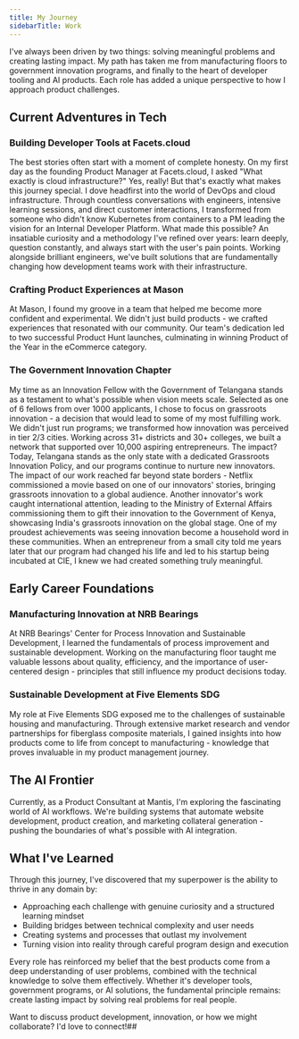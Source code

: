 ```yaml
---
title: My Journey
sidebarTitle: Work
---
```


I've always been driven by two things: solving meaningful problems and creating lasting impact. My path has taken me from manufacturing floors to government innovation programs, and finally to the heart of developer tooling and AI products. Each role has added a unique perspective to how I approach product challenges.
## Current Adventures in Tech

### Building Developer Tools at Facets.cloud
The best stories often start with a moment of complete honesty. On my first day as the founding Product Manager at Facets.cloud, I asked "What exactly is cloud infrastructure?" Yes, really! But that's exactly what makes this journey special.
I dove headfirst into the world of DevOps and cloud infrastructure. Through countless conversations with engineers, intensive learning sessions, and direct customer interactions, I transformed from someone who didn't know Kubernetes from containers to a PM leading the vision for an Internal Developer Platform.
What made this possible? An insatiable curiosity and a methodology I've refined over years: learn deeply, question constantly, and always start with the user's pain points. Working alongside brilliant engineers, we've built solutions that are fundamentally changing how development teams work with their infrastructure.

### Crafting Product Experiences at Mason
At Mason, I found my groove in a team that helped me become more confident and experimental. We didn't just build products - we crafted experiences that resonated with our community. Our team's dedication led to two successful Product Hunt launches, culminating in winning Product of the Year in the eCommerce category.

### The Government Innovation Chapter
My time as an Innovation Fellow with the Government of Telangana stands as a testament to what's possible when vision meets scale. Selected as one of 6 fellows from over 1000 applicants, I chose to focus on grassroots innovation - a decision that would lead to some of my most fulfilling work.
We didn't just run programs; we transformed how innovation was perceived in tier 2/3 cities. Working across 31+ districts and 30+ colleges, we built a network that supported over 10,000 aspiring entrepreneurs. The impact? Today, Telangana stands as the only state with a dedicated Grassroots Innovation Policy, and our programs continue to nurture new innovators. The impact of our work reached far beyond state borders - Netflix commissioned a movie based on one of our innovators' stories, bringing grassroots innovation to a global audience. Another innovator's work caught international attention, leading to the Ministry of External Affairs commissioning them to gift their innovation to the Government of Kenya, showcasing India's grassroots innovation on the global stage.
One of my proudest achievements was seeing innovation become a household word in these communities. When an entrepreneur from a small city told me years later that our program had changed his life and led to his startup being incubated at CIE, I knew we had created something truly meaningful.

## Early Career Foundations

### Manufacturing Innovation at NRB Bearings
At NRB Bearings' Center for Process Innovation and Sustainable Development, I learned the fundamentals of process improvement and sustainable development. Working on the manufacturing floor taught me valuable lessons about quality, efficiency, and the importance of user-centered design - principles that still influence my product decisions today.

### Sustainable Development at Five Elements SDG
My role at Five Elements SDG exposed me to the challenges of sustainable housing and manufacturing. Through extensive market research and vendor partnerships for fiberglass composite materials, I gained insights into how products come to life from concept to manufacturing - knowledge that proves invaluable in my product management journey.

## The AI Frontier
Currently, as a Product Consultant at Mantis, I'm exploring the fascinating world of AI workflows. We're building systems that automate website development, product creation, and marketing collateral generation - pushing the boundaries of what's possible with AI integration.

## What I've Learned
Through this journey, I've discovered that my superpower is the ability to thrive in any domain by:
- Approaching each challenge with genuine curiosity and a structured learning mindset
- Building bridges between technical complexity and user needs
- Creating systems and processes that outlast my involvement
- Turning vision into reality through careful program design and execution

Every role has reinforced my belief that the best products come from a deep understanding of user problems, combined with the technical knowledge to solve them effectively. Whether it's developer tools, government programs, or AI solutions, the fundamental principle remains: create lasting impact by solving real problems for real people.

Want to discuss product development, innovation, or how we might collaborate? I'd love to connect!##